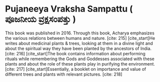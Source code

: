 # Pujaneeya Vraksha Sampattu ( ಪೂಜನೀಯ ವ್ರಕ್ಷಸಂಪತ್ತು )

This book was published in 2016. Through this book, Acharya emphasizes the various relations between humans and nature. [cite: 215] [cite_start]He writes about medicinal plants & trees, looking at them in a divine light and about the spiritual way they have been planted by the ancestors of India. [cite: 216] [cite_start]The book contains information about performing rituals while remembering the Gods and Goddesses associated with these plants and about the role of these plants play in purifying the environment. [cite: 217] [cite_start]Essentially, a booklet on importance and value of different trees and plants with relevant pictures. [cite: 218]
